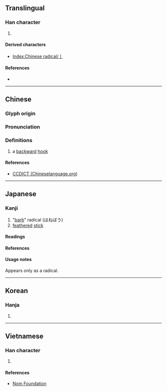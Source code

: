 ==Translingual==
{{stroke order|type=animate}}

===Han character===
{{Han char|rn=6|rad=亅|as=00|sn=1|four=|canj=LI}}

# {{mul-kangxi radical-def}}

====Derived characters====
* [[Index:Chinese radical/亅]]

====References====
* {{Han ref|kx=0085.090|dkj=00224|dj=0173.180|hdz=10028.030|uh=4E85|ud=20101}}

----

==Chinese==
{{zh-forms}}

===Glyph origin===
{{Han etym}}

===Pronunciation===
{{zh-pron
|m=jué
|c=kyut3
|h=pfs=khiet/kiet
|mn=koa̍t
|w=
|mc=y
|oc=
|ma=|ma2=
|cat=
}}

===Definitions===
{{zh-hanzi}}

# {{zh-hist-ghost}} a [[backward]] [[hook]]

====References====
* [http://www.chineselanguage.org/dictionaries/?mode=view&module=chardict&query=%E4%BA%85 CCDICT (Chineselanguage.org)]

----

==Japanese==

===Kanji===
{{ja-kanji|grade=r|rs=亅00}}

# "[[barb]]" radical (はねぼう)
# [[feathered]] [[stick]]

====Readings====
{{ja-readings
|goon=がち<ぐわち
|kanon=けつ
|kun=かぎ-
}}

====References====
{{ja-kref
|jis=502D
|ku=4813
|shift=98AB
|euc=D0AD
|freq=''radical''
|nelson=''not listed''
|newnelson=66
|halpern=3347
|kld=''not listed''
|heisig=''not listed''
|tuttle=0a1.4
}}

====Usage notes====
Appears only as a radical.

----

==Korean==

===Hanja===
{{ko-hanja|hangeul=궐|rv=gwol|mr=kwŏl|y=kwel}}

# {{defn|lang=ko|sort=亅00}}

----

==Vietnamese==

===Han character===
{{vi-hantu|[[quyết]]|rs=亅00}}

# {{defn|lang=vi|sort=亅00}}

====References====
* [http://nomfoundation.org/common/nom_details.php?codepoint=4e85 Nom Foundation]

[[Category:CJKV radicals| ]]